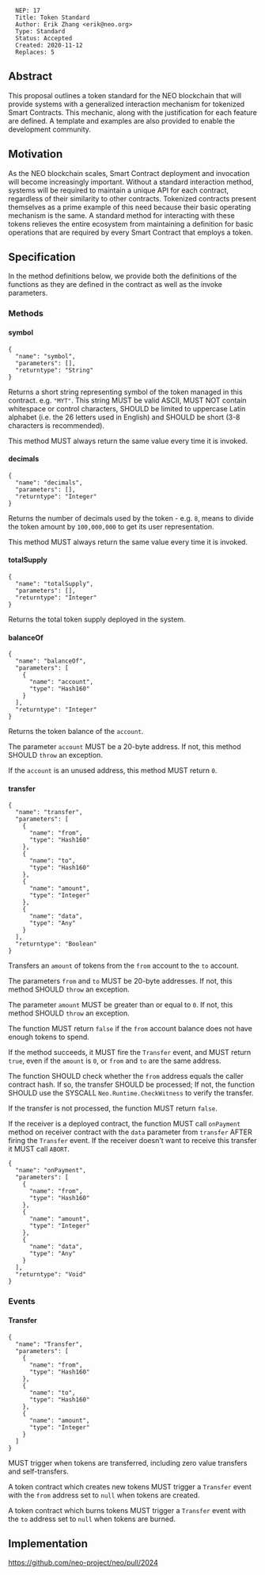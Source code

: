<pre>
  NEP: 17
  Title: Token Standard
  Author: Erik Zhang <erik@neo.org>
  Type: Standard
  Status: Accepted
  Created: 2020-11-12
  Replaces: 5
</pre>

==Abstract==

This proposal outlines a token standard for the NEO blockchain that will provide systems with a generalized interaction mechanism for tokenized Smart Contracts.  This mechanic, along with the justification for each feature are defined.  A template and examples are also provided to enable the development community.

==Motivation==

As the NEO blockchain scales, Smart Contract deployment and invocation will become increasingly important.  Without a standard interaction method, systems will be required to maintain a unique API for each contract, regardless of their similarity to other contracts.  Tokenized contracts present themselves as a prime example of this need because their basic operating mechanism is the same.  A standard method for interacting with these tokens relieves the entire ecosystem from maintaining a definition for basic operations that are required by every Smart Contract that employs a token.

==Specification==

In the method definitions below, we provide both the definitions of the functions as they are defined in the contract as well as the invoke parameters.

===Methods===

====symbol====

<pre>
{
  "name": "symbol",
  "parameters": [],
  "returntype": "String"
}
</pre>

Returns a short string representing symbol of the token managed in this contract. e.g. <code>"MYT"</code>. This string MUST be valid ASCII, MUST NOT contain whitespace or control characters, SHOULD be limited to uppercase Latin alphabet (i.e. the 26 letters used in English) and SHOULD be short (3-8 characters is recommended).

This method MUST always return the same value every time it is invoked.

====decimals====

<pre>
{
  "name": "decimals",
  "parameters": [],
  "returntype": "Integer"
}
</pre>

Returns the number of decimals used by the token - e.g. <code>8</code>, means to divide the token amount by <code>100,000,000</code> to get its user representation.

This method MUST always return the same value every time it is invoked.

====totalSupply====

<pre>
{
  "name": "totalSupply",
  "parameters": [],
  "returntype": "Integer"
}
</pre>

Returns the total token supply deployed in the system.

====balanceOf====

<pre>
{
  "name": "balanceOf",
  "parameters": [
    {
      "name": "account",
      "type": "Hash160"
    }
  ],
  "returntype": "Integer"
}
</pre>

Returns the token balance of the <code>account</code>.

The parameter <code>account</code> MUST be a 20-byte address. If not, this method SHOULD <code>throw</code> an exception.

If the <code>account</code> is an unused address, this method MUST return <code>0</code>.

====transfer====

<pre>
{
  "name": "transfer",
  "parameters": [
    {
      "name": "from",
      "type": "Hash160"
    },
    {
      "name": "to",
      "type": "Hash160"
    },
    {
      "name": "amount",
      "type": "Integer"
    },
    {
      "name": "data",
      "type": "Any"
    }
  ],
  "returntype": "Boolean"
}
</pre>

Transfers an <code>amount</code> of tokens from the <code>from</code> account to the <code>to</code> account.

The parameters <code>from</code> and <code>to</code> MUST be 20-byte addresses. If not, this method SHOULD <code>throw</code> an exception.

The parameter <code>amount</code> MUST be greater than or equal to <code>0</code>. If not, this method SHOULD <code>throw</code> an exception.

The function MUST return <code>false</code> if the <code>from</code> account balance does not have enough tokens to spend.

If the method succeeds, it MUST fire the <code>Transfer</code> event, and MUST return <code>true</code>, even if the <code>amount</code> is <code>0</code>, or <code>from</code> and <code>to</code> are the same address.

The function SHOULD check whether the <code>from</code> address equals the caller contract hash. If so, the transfer SHOULD be processed; If not, the function SHOULD use the SYSCALL <code>Neo.Runtime.CheckWitness</code> to verify the transfer.

If the transfer is not processed, the function MUST return <code>false</code>.

If the receiver is a deployed contract, the function MUST call <code>onPayment</code> method on receiver contract with the <code>data</code> parameter from <code>transfer</code> AFTER firing the <code>Transfer</code> event. If the receiver doesn't want to receive this transfer it MUST call <code>ABORT</code>.

<pre>
{
  "name": "onPayment",
  "parameters": [
    {
      "name": "from",
      "type": "Hash160"
    },
    {
      "name": "amount",
      "type": "Integer"
    },
    {
      "name": "data",
      "type": "Any"
    }
  ],
  "returntype": "Void"
}
</pre>

===Events===

====Transfer====

<pre>
{
  "name": "Transfer",
  "parameters": [
    {
      "name": "from",
      "type": "Hash160"
    },
    {
      "name": "to",
      "type": "Hash160"
    },
    {
      "name": "amount",
      "type": "Integer"
    }
  ]
}
</pre>

MUST trigger when tokens are transferred, including zero value transfers and self-transfers.

A token contract which creates new tokens MUST trigger a <code>Transfer</code> event with the <code>from</code> address set to <code>null</code> when tokens are created.

A token contract which burns tokens MUST trigger a <code>Transfer</code> event with the <code>to</code> address set to <code>null</code> when tokens are burned.

==Implementation==

https://github.com/neo-project/neo/pull/2024

